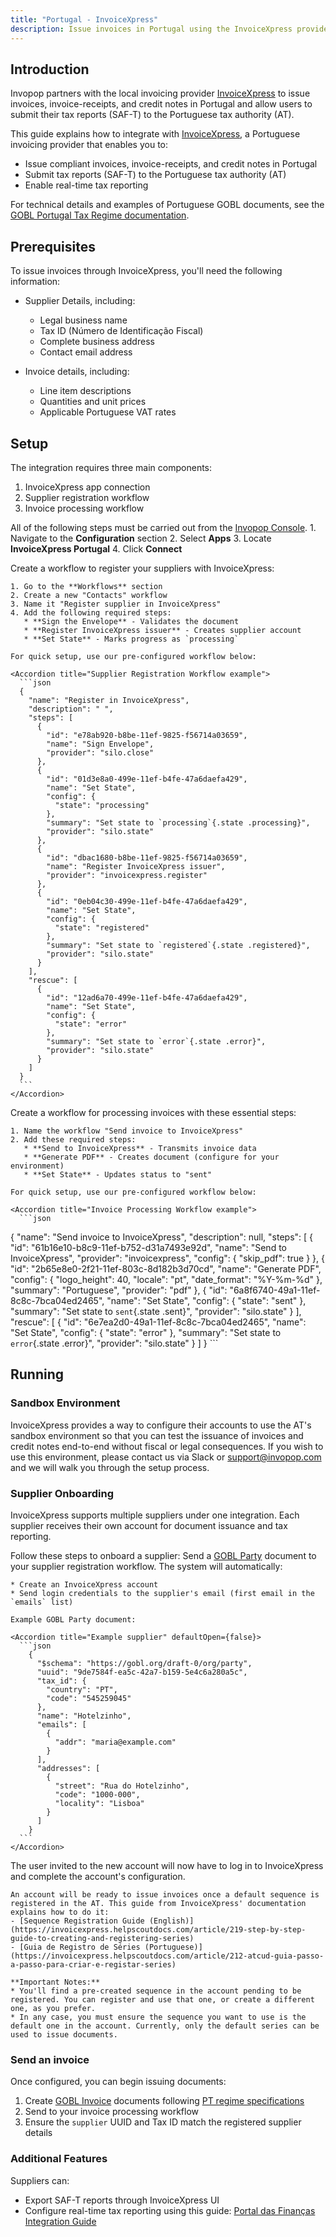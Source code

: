```yaml
---
title: "Portugal - InvoiceXpress"
description: Issue invoices in Portugal using the InvoiceXpress provider.
---
```


## Introduction

Invopop partners with the local invoicing provider [InvoiceXpress](https://invoicexpress.com/) to issue invoices, invoice-receipts, and credit notes in Portugal and allow users to submit their tax reports (SAF-T) to the Portuguese tax authority (AT).

This guide explains how to integrate with [InvoiceXpress](https://invoicexpress.com/), a Portuguese invoicing provider that enables you to:
* Issue compliant invoices, invoice-receipts, and credit notes in Portugal
* Submit tax reports (SAF-T) to the Portuguese tax authority (AT)
* Enable real-time tax reporting

For technical details and examples of Portuguese GOBL documents, see the [GOBL Portugal Tax Regime documentation](https://github.com/invopop/gobl/blob/main/regimes/pt/README.md).

## Prerequisites
To issue invoices through InvoiceXpress, you'll need the following information:

* Supplier Details, including:
  * Legal business name
  * Tax ID (Número de Identificação Fiscal)
  * Complete business address
  * Contact email address

* Invoice details, including:
  * Line item descriptions
  * Quantities and unit prices
  * Applicable Portuguese VAT rates

## Setup

The integration requires three main components:

1. InvoiceXpress app connection
2. Supplier registration workflow
3. Invoice processing workflow

All of the following steps must be carried out from the [Invopop Console](https://console.invopop.com).
<Steps>
  <Step title="Connect InvoiceXpress App">
    1. Navigate to the **Configuration** section
    2. Select **Apps**
    3. Locate **InvoiceXpress Portugal**
    4. Click **Connect**
  </Step>

  <Step title="Configure Supplier Registration Workflow">
    Create a workflow to register your suppliers with InvoiceXpress:

    1. Go to the **Workflows** section
    2. Create a new "Contacts" workflow
    3. Name it "Register supplier in InvoiceXpress"
    4. Add the following required steps:
       * **Sign the Envelope** - Validates the document
       * **Register InvoiceXpress issuer** - Creates supplier account
       * **Set State** - Marks progress as `processing`

    For quick setup, use our pre-configured workflow below:

    <Accordion title="Supplier Registration Workflow example">
      ```json
      {
        "name": "Register in InvoiceXpress",
        "description": " ",
        "steps": [
          {
            "id": "e78ab920-b8be-11ef-9825-f56714a03659",
            "name": "Sign Envelope",
            "provider": "silo.close"
          },
          {
            "id": "01d3e8a0-499e-11ef-b4fe-47a6daefa429",
            "name": "Set State",
            "config": {
              "state": "processing"
            },
            "summary": "Set state to `processing`{.state .processing}",
            "provider": "silo.state"
          },
          {
            "id": "dbac1680-b8be-11ef-9825-f56714a03659",
            "name": "Register InvoiceXpress issuer",
            "provider": "invoicexpress.register"
          },
          {
            "id": "0eb04c30-499e-11ef-b4fe-47a6daefa429",
            "name": "Set State",
            "config": {
              "state": "registered"
            },
            "summary": "Set state to `registered`{.state .registered}",
            "provider": "silo.state"
          }
        ],
        "rescue": [
          {
            "id": "12ad6a70-499e-11ef-b4fe-47a6daefa429",
            "name": "Set State",
            "config": {
              "state": "error"
            },
            "summary": "Set state to `error`{.state .error}",
            "provider": "silo.state"
          }
        ]
      }
      ```
    </Accordion>
  </Step>

  <Step title="Set Up Invoice Processing Workflow">
    Create a workflow for processing invoices with these essential steps:

    1. Name the workflow "Send invoice to InvoiceXpress"
    2. Add these required steps:
       * **Send to InvoiceXpress** - Transmits invoice data
       * **Generate PDF** - Creates document (configure for your environment)
       * **Set State** - Updates status to "sent"

    For quick setup, use our pre-configured workflow below:

    <Accordion title="Invoice Processing Workflow example">
      ```json
{
    "name": "Send invoice to InvoiceXpress",
    "description": null,
    "steps": [
        {
            "id": "61b16e10-b8c9-11ef-b752-d31a7493e92d",
            "name": "Send to InvoiceXpress",
            "provider": "invoicexpress",
            "config": {
                "skip_pdf": true
            }
        },
        {
            "id": "2b65e8e0-2f21-11ef-803c-8d182b3d70cd",
            "name": "Generate PDF",
            "config": {
                "logo_height": 40,
                "locale": "pt",
                "date_format": "%Y-%m-%d"
            },
            "summary": "Portuguese",
            "provider": "pdf"
        },
        {
            "id": "6a8f6740-49a1-11ef-8c8c-7bca04ed2465",
            "name": "Set State",
            "config": {
                "state": "sent"
            },
            "summary": "Set state to `sent`{.state .sent}",
            "provider": "silo.state"
        }
    ],
    "rescue": [
        {
            "id": "6e7ea2d0-49a1-11ef-8c8c-7bca04ed2465",
            "name": "Set State",
            "config": {
                "state": "error"
            },
            "summary": "Set state to `error`{.state .error}",
            "provider": "silo.state"
        }
    ]
}
      ```
    </Accordion>
  </Step>
</Steps>

## Running

### Sandbox Environment

InvoiceXpress provides a way to configure their accounts to use the AT's sandbox environment so that you can test the issuance of invoices and credit notes end-to-end without fiscal or legal consequences. If you wish to use this environment, please contact us via Slack or support@invopop.com and we will walk you through the setup process.

### Supplier Onboarding

InvoiceXpress supports multiple suppliers under one integration. Each supplier receives their own account for document issuance and tax reporting.

Follow these steps to onboard a supplier:
<Steps>
  <Step title="Submit Supplier Information">
    Send a [GOBL Party](https://docs.gobl.org/draft-0/org/party) document to your supplier registration workflow. The system will automatically:

    * Create an InvoiceXpress account
    * Send login credentials to the supplier's email (first email in the `emails` list)

    Example GOBL Party document:

    <Accordion title="Example supplier" defaultOpen={false}>
      ```json
        {
          "$schema": "https://gobl.org/draft-0/org/party",
          "uuid": "9de7584f-ea5c-42a7-b159-5e4c6a280a5c",
          "tax_id": {
            "country": "PT",
            "code": "545259045"
          },
          "name": "Hotelzinho",
          "emails": [
            {
              "addr": "maria@example.com"
            }
          ],
          "addresses": [
            {
              "street": "Rua do Hotelzinho",
              "code": "1000-000",
              "locality": "Lisboa"
            }
          ]
        }
      ```
    </Accordion>
  </Step>

  <Step title="Configure InvoiceXpress account">
    The user invited to the new account will now have to log in to InvoiceXpress and complete the account's configuration.

    An account will be ready to issue invoices once a default sequence is registered in the AT. This guide from InvoiceXpress' documentation explains how to do it:
    - [Sequence Registration Guide (English)](https://invoicexpress.helpscoutdocs.com/article/219-step-by-step-guide-to-creating-and-registering-series)
    - [Guia de Registro de Séries (Portuguese)](https://invoicexpress.helpscoutdocs.com/article/212-atcud-guia-passo-a-passo-para-criar-e-registar-series)

    **Important Notes:**
    * You'll find a pre-created sequence in the account pending to be registered. You can register and use that one, or create a different one, as you prefer.
    * In any case, you must ensure the sequence you want to use is the default one in the account. Currently, only the default series can be used to issue documents.
  </Step>
</Steps>

### Send an invoice
Once configured, you can begin issuing documents:

1. Create [GOBL Invoice](https://docs.gobl.org/draft-0/bill/invoice) documents following [PT regime specifications](https://github.com/invopop/gobl/blob/main/regimes/pt/README.md)
2. Send to your invoice processing workflow
3. Ensure the `supplier` UUID and Tax ID match the registered supplier details

### Additional Features

Suppliers can:
- Export SAF-T reports through InvoiceXpress UI
- Configure real-time tax reporting using this guide: [Portal das Finanças Integration Guide](https://invoicexpress.helpscoutdocs.com/article/92-como-crio-um-sub-utilizador-no-portal-das-financas)
